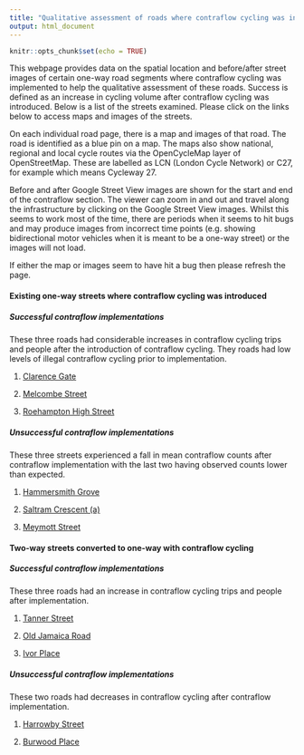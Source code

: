 ```yaml
---
title: "Qualitative assessment of roads where contraflow cycling was introduced"
output: html_document
---
```


```r
knitr::opts_chunk$set(echo = TRUE)
```

This webpage provides data on the spatial location and before/after street images of certain one-way road segments where contraflow cycling was implemented to help the qualitative assessment of these roads. Success is defined as an increase in cycling volume after contraflow cycling was introduced. Below is a list of the streets examined. Please click on the links below to access maps and images of the streets.  

On each individual road page, there is a map and images of that road. The road is identified as a blue pin on a map. The maps also show national, regional and local cycle routes via the OpenCycleMap layer of OpenStreetMap. These are labelled as LCN (London Cycle Network) or C27, for example which means Cycleway 27.  

Before and after Google Street View images are shown for the start and end of the contraflow section. The viewer can zoom in and out and travel along the infrastructure by clicking on the Google Street View images. Whilst this seems to work most of the time, there are periods when it seems to hit bugs and may produce images from incorrect time points (e.g. showing bidirectional motor vehicles when it is meant to be a one-way street) or the images will not load. 

If either the map or images seem to have hit a bug then please refresh the page.



#### **Existing one-way streets where contraflow cycling was introduced**

##### *Successful contraflow implementations*\
These three roads had considerable increases in contraflow cycling trips and people after the introduction of contraflow cycling. They roads had low levels of illegal contraflow cycling prior to implementation.

1.  [Clarence Gate](clarence_terrace.html)\

2.  [Melcombe Street](melcombe_street.html)\

3.  [Roehampton High Street](Roehampton.html)

##### *Unsuccessful contraflow implementations*\
These three streets experienced a fall in mean contraflow counts after contraflow implementation with the last two having observed counts lower than expected. 

1.  [Hammersmith Grove](hammersmith_grove.html)\

2.  [Saltram Crescent (a)](saltram_cres_a.html)\

3.  [Meymott Street](meymott_street.html)

#### **Two-way streets converted to one-way with contraflow cycling**

##### *Successful contraflow implementations*  

These three roads had an increase in contraflow cycling trips and people after implementation.

1.  [Tanner Street](tanner_street.html)\

2.  [Old Jamaica Road](old_jamaica_road.html)\

3.  [Ivor Place](ivor_place.html)

##### *Unsuccessful contraflow implementations*  

These two roads had decreases in contraflow cycling after contraflow implementation.  

1.  [Harrowby Street](harrowby_street.html)  

2.  [Burwood Place](burwood_place.html)
